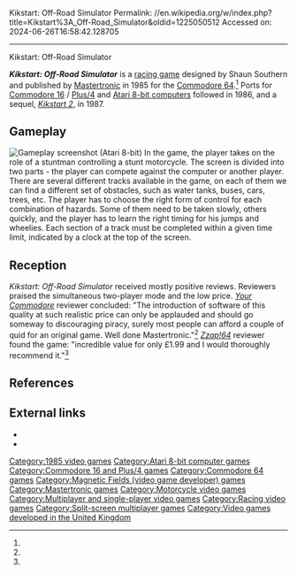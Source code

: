 Kikstart: Off-Road Simulator
Permalink: //en.wikipedia.org/w/index.php?title=Kikstart%3A_Off-Road_Simulator&oldid=1225050512
Accessed on: 2024-06-26T16:58:42.128705



------
Kikstart: Off-Road Simulator
{{short description|1985 video game}}

{{Infobox video game
| title = Kikstart: Off-Road Simulator
| image = Kikstart_Off-Road_Simulator_Cover_Art.jpg
| caption = 
| released = 1985
| designer = Shaun Southern
| programmer = 
| composer = 
| publisher = [[Mastertronic]]
| developer = [[Magnetic Fields (video game developer)|Mr. Chip Software]]
| platforms = [[Atari 8-bit]], [[Commodore 16]] / [[Commodore Plus/4|Plus/4]], [[Commodore 64]]
| genre = [[Racing game|Racing]]
| modes = [[Single-player video game|Single-player]], [[two-player]]
}}

'''''Kikstart: Off-Road Simulator''''' is a [[racing game|racing game]] designed by Shaun Southern and published by [[Mastertronic]] in 1985 for the [[Commodore 64]].<ref name="giantlist"/> Ports for [[Commodore 16]] / [[Commodore Plus/4|Plus/4]] and [[Atari 8-bit computers]] followed in 1986, and a sequel, ''[[Kikstart 2]]'', in 1987.

==Gameplay==
[[File:Kikstart_Off-Road_Simulator_Atari_8-bit_PAL_screenshot.png|thumb|left|Gameplay screenshot (Atari 8-bit)]]
In the game, the player takes on the role of a stuntman controlling a stunt motorcycle. The screen is divided into two parts - the player can compete against the computer or another player. There are several different tracks available in the game, on each of them we can find a different set of obstacles, such as water tanks, buses, cars, trees, etc. The player has to choose the right form of control for each combination of hazards. Some of them need to be taken slowly, others quickly, and the player has to learn the right timing for his jumps and wheelies. Each section of a track must be completed within a given time limit, indicated by a clock at the top of the screen. 

==Reception==
''Kikstart: Off-Road Simulator'' received mostly positive reviews. Reviewers praised the simultaneous two-player mode and the low price. ''[[Your Commodore]]'' reviewer concluded: "The introduction of software of this quality at such realistic price can only be applauded and should go someway to discouraging piracy, surely most people can afford a couple of quid for an original game. Well done Mastertronic."<ref name="yc"/> ''[[Zzap!64]]'' reviewer found the game: "incredible value for only £1.99 and I would thoroughly recommend it."<ref name="zzap"/>

==References==
{{reflist|refs=
<ref name="giantlist">{{cite web|title=The Giant List of Classic Game Programmers|url=https://dadgum.com/giantlist/|last1=Hague|first1=James}}</ref>
<ref name="yc">{{cite journal |title=Software Spotlight |journal=Your Commodore |date=August 1985 |page=23 |url=https://archive.org/details/11-your-commodore-magazine/page/n21/mode/2up}}</ref>
<ref name="zzap">{{cite journal |title=Zzap! test |journal=Zzap!64 |date=July 1985 |page=43 |url=http://www.zzap64.co.uk/cgi-bin/displaypage.pl?issue=003&page=043&magazine=zzap}}</ref>
}}

==External links==
*{{MobyGames|id=/kikstart-off-road-simulator}}
*{{atarimania|id=2786}}

[[Category:1985 video games]]
[[Category:Atari 8-bit computer games]]
[[Category:Commodore 16 and Plus/4 games]]
[[Category:Commodore 64 games]]
[[Category:Magnetic Fields (video game developer) games]]
[[Category:Mastertronic games]]
[[Category:Motorcycle video games]]
[[Category:Multiplayer and single-player video games]]
[[Category:Racing video games]]
[[Category:Split-screen multiplayer games]]
[[Category:Video games developed in the United Kingdom]]